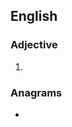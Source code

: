==English==

===Adjective===
{{head|en|adjective superlative form}}

# {{en-superlative of|nasty}}

===Anagrams===
* {{anagrams|en|a=aeinsstt|Titaness|antisets|antsiest|instates|satinets|stainest|statines}}